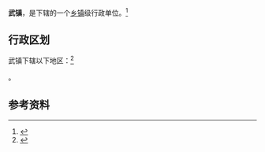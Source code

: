 {{中国乡级行政区|61/08/23/103/000}}

'''武镇'''，是{{PRC admin/fullname|61/08/23/103/000|3}}下辖的一个[[乡镇|乡镇]]级行政单位。<ref>{{PRC admin/ref sgc|{{PRC admin/parent|61/08/23/103/000}}}}</ref>

== 行政区划 ==

武镇下辖以下地区：<ref>{{PRC admin/ref sgc|61/08/23/103/000}}</ref>

{{PRC admin/children|61/08/23/103/000}}。

== 参考资料 ==

{{reflist}}

{{行政区划小作品}}
{{PRC admin/navcat|61/08/23/103/000}}